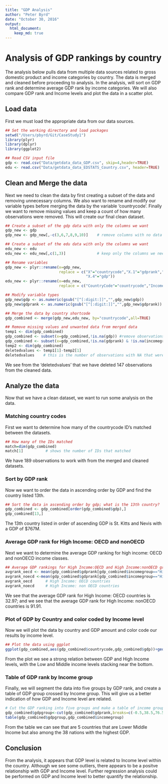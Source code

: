 ```yaml
---
title: "GDP Analysis"
author: "Peter Byrd"
date: "October 30, 2016"
output: 
  html_document:
    keep_md: true
---
```


# Analysis of GDP rankings by country

The analysis below pulls data from multiple data sources related to gross domestic product and income categories by country.  The data is merged and cleaned before proceeding to analysis.  In the analysis, will sort on GDP rank and determine average GDP rank by income categories.  We will also compare GDP rank and Income levels and plot the data in a scatter plot.  

## Load data
First we must load the appropriate data from our data sources.

```r
## Set the working directory and load packages
setwd("/Users/pbyrd/Git/CaseStudy1")
library(plyr)
library(dplyr)
library(ggplot2)

## Read CSV input file
gdp <- read.csv("Data/getdata_data_GDP.csv", skip=4,header=TRUE)
edu <- read.csv("Data/getdata_data_EDSTATS_Country.csv", header=TRUE)
```

## Clean and Merge the data

Next we need to clean the data by first creating a subset of the data and removing unnecessary columns.  We also want to rename and modify our variable types before merging the data by the variable 'countrycode'.  Finally we want to remove missing values and keep a count of how many observations were removed.  This will create our final clean dataset.

```r
## Create a subset of the gdp data with only the columns we want
gdp_new <- gdp
gdp_new <- gdp_new[,-c(3,6,7,8,9,10)]    # remove columns with no data

## Create a subset of the edu data with only the columns we want
edu_new <- edu
edu_new <- edu_new[,c(1,3)]              # keep only the columns we need for our analysis

## Rename variables
gdp_new <- plyr::rename(x=gdp_new,
                        replace = c("X"="countrycode","X.1"="gdprank","X.3"="countryname",
                                    "X.4"="gdp"))
edu_new <- plyr::rename(x=edu_new,
                        replace = c("CountryCode"="countrycode","Income.Group"="incomegroup"))

## Modify variable types
gdp_new$gdp <- as.numeric(gsub("[^[:digit:]]","",gdp_new$gdp))
gdp_new$gdprank <- as.numeric(gsub("[^[:digit:]]","",gdp_new$gdprank))

## Merge the data by country shortcode
gdp_combined <- merge(gdp_new,edu_new, by="countrycode",all=TRUE)

## Remove missing values and unwanted data from merged data
temp1 <- dim(gdp_combined)
gdp_combined <- subset(x=gdp_combined,!is.na(gdp)) #remove observations without GDP data
gdp_combined <- subset(x=gdp_combined,!is.na(gdprank) & !is.na(incomegroup)) #remove observations not in ranking
temp2 <- dim(gdp_combined)
deletedvalues <- temp1[1]-temp2[1]
deletedvalues    # this is the number of observations with NA that were deleted
```

We see from the 'deletedvalues' that we have deleted 147 observations from the cleaned data.

## Analyze the data

Now that we have a clean dataset, we want to run some analysis on the data.  

### Matching country codes

First we want to determine how many of the countrycode ID's matched between the datasets. 

```r
## How many of the IDs matched
match=dim(gdp_combined)
match[1]          # shows the number of IDs that matched
```

We have 189 observations to work with from the merged and cleaned datasets.

### Sort by GDP rank

Now we want to order the data in ascending order by GDP and find the country listed 13th.

```r
## Sort the data in ascending order by gdp; what is the 13th country?
gdp_combined <- gdp_combined[order(gdp_combined$gdp),]
gdp_combined[13,]
```

The 13th country listed in order of ascending GDP is St. Kitts and Nevis with a GDP of $767M.

### Average GDP rank for High Income: OECD and nonOECD

Next we want to determine the average GDP ranking for high income: OECD and nonOECD income classes.  

```r
## Average GDP rankings for High Income:OECD and High Income:nonOECD groups?
avgrank_oecd <- mean(gdp_combined$gdprank[gdp_combined$incomegroup=="High income: OECD"])
avgrank_noecd <-mean(gdp_combined$gdprank[gdp_combined$incomegroup=="High income: nonOECD"])
avgrank_oecd      # High Income: OECD countries
avgrank_noecd     # High Income: non OECD countries
```

We see that the average GDP rank for High Income: OECD countries is 32.97;
and we see that the average GDP rank for High Income: nonOECD countries is 91.91.

### Plot of GDP by Country and color coded by Income level

Now we will plot the data by country and GDP amount and color code our results by income level.

```r
## Plot the data using ggplot
ggplot(gdp_combined,aes(gdp_combined$countrycode,gdp_combined$gdp))+geom_point(aes(col=incomegroup))+xlab("\n Country")+ylab("Gross Domestic Product ($M)\n")+theme_light()
```

From the plot we see a strong relation between GDP and High Income levels, with the Low and Middle income levels stacking near the bottom.

### Table of GDP rank by Income group

Finally, we will segment the data into five groups by GDP rank, and create a table of GDP group crossed by Income group.  This will give us a better indication of how GDP and Income level are related.  

```r
# Cut the GDP ranking into five groups and make a table of income group vs gdprank
gdp_combined$gdpgroup<-cut(gdp_combined$gdprank,breaks=c(-0.5,38.5,76.5,114.5,152.5,190.5),labels=c("High GDP","Med-High GDP","Medium GDP","Med-Low GDP","Low GDP"))
table(gdp_combined$gdpgroup,gdp_combined$incomegroup)
```

From the table we can see that are 5 countries that are Lower Middle Income but also among the 38 nations with the highest GDP.

## Conclusion

From the analysis, it appears that GDP level is related to Income level within the country.  Although we see some outliers, there appears to be a positve relationship with GDP and Income level.  Further regression analysis could be performed on GDP and Income level to better quantify the relationship.  